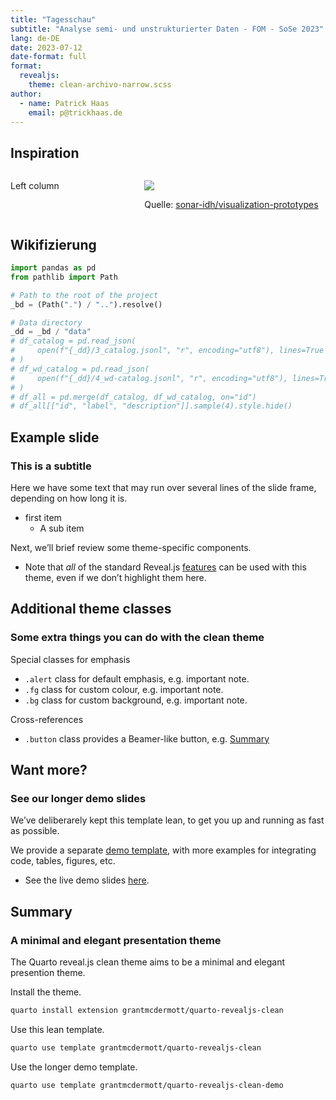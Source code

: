```yaml
---
title: "Tagesschau"
subtitle: "Analyse semi- und unstrukturierter Daten - FOM - SoSe 2023"
lang: de-DE
date: 2023-07-12
date-format: full
format:
  revealjs: 
    theme: clean-archivo-narrow.scss
author:
  - name: Patrick Haas
    email: p@trickhaas.de
---
```


## Inspiration
:::: {.columns}

::: {.column width="40%"}
Left column
:::

::: {.column width="60%"}
![](15.jpg)

Quelle: [sonar-idh/visualization-prototypes](https://github.com/sonar-idh/visualization-prototypes)

:::

::::

## Wikifizierung {.smaller}

```python
import pandas as pd
from pathlib import Path

# Path to the root of the project
_bd = (Path(".") / "..").resolve()

# Data directory
_dd = _bd / "data"
# df_catalog = pd.read_json(
#     open(f"{_dd}/3_catalog.jsonl", "r", encoding="utf8"), lines=True
# )
# df_wd_catalog = pd.read_json(
#     open(f"{_dd}/4_wd-catalog.jsonl", "r", encoding="utf8"), lines=True
# )
# df_all = pd.merge(df_catalog, df_wd_catalog, on="id")
# df_all[["id", "label", "description"]].sample(4).style.hide()
```

## Example slide

### This is a subtitle

Here we have some text that may run over several lines of the slide frame,
depending on how long it is.

- first item 
    - A sub item

Next, we'll brief review some theme-specific components.

- Note that _all_ of the standard Reveal.js
[features](https://quarto.org/docs/presentations/revealjs/)
can be used with this theme, even if we don't highlight them here.

## Additional theme classes

### Some extra things you can do with the clean theme

Special classes for emphasis

- `.alert` class for default emphasis, e.g. [important note]{.alert}.
- `.fg` class for custom colour, e.g. [important note]{.fg style="--col: #e64173"}.
- `.bg` class for custom background, e.g. [important note]{.bg style="--col: #e64173"}.

Cross-references

- `.button` class provides a Beamer-like button, e.g.
[[Summary]{.button}](#sec-summary)

## Want more?

### See our longer demo slides

We've deliberarely kept this template lean, to get you up and running as fast as
possible.

We provide a separate
[demo template](https://github.com/grantmcdermott/quarto-revealjs-clean-demo),
with more examples for integrating code, tables, figures, etc.

  - See the live demo slides
  [here](https://grantmcdermott.com/quarto-revealjs-clean-demo/template.html).

## Summary {#sec-summary}

### A minimal and elegant presentation theme

The Quarto reveal.js clean theme aims to be a minimal and elegant presention
theme.

Install the theme.

```.bash
quarto install extension grantmcdermott/quarto-revealjs-clean
```

Use this lean template.

```.bash
quarto use template grantmcdermott/quarto-revealjs-clean
```

Use the longer demo template.

```.bash
quarto use template grantmcdermott/quarto-revealjs-clean-demo
```